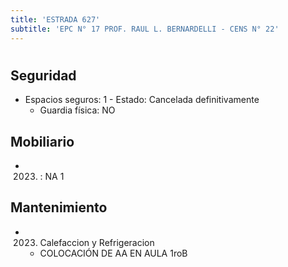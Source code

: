 ```yaml
---
title: 'ESTRADA 627'
subtitle: 'EPC N° 17 PROF. RAUL L. BERNARDELLI - CENS N° 22'
---
```


#


## Seguridad

*  Espacios seguros: 1 - Estado: Cancelada definitivamente 
    + Guardia física: NO





## Mobiliario

*  (2023) : NA 1 





## Mantenimiento

*  (2023) Calefaccion y Refrigeracion 
    + COLOCACIÓN DE AA EN AULA 1roB



